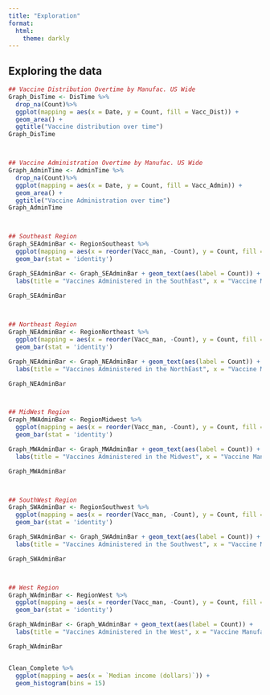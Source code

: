 ```yaml
---
title: "Exploration"
format:
  html:
    theme: darkly
---
```


## Exploring the data
```r
## Vaccine Distribution Overtime by Manufac. US Wide
Graph_DisTime <- DisTime %>%
  drop_na(Count)%>%
  ggplot(mapping = aes(x = Date, y = Count, fill = Vacc_Dist)) +
  geom_area() +
  ggtitle("Vaccine distribution over time")
Graph_DisTime



## Vaccine Administration Overtime by Manufac. US Wide
Graph_AdminTime <- AdminTime %>%
  drop_na(Count)%>%
  ggplot(mapping = aes(x = Date, y = Count, fill = Vacc_Admin)) +
  geom_area() +
  ggtitle("Vaccine Administration over time")
Graph_AdminTime



## Southeast Region
Graph_SEAdminBar <- RegionSoutheast %>%
  ggplot(mapping = aes(x = reorder(Vacc_man, -Count), y = Count, fill = Vacc_man)) +
  geom_bar(stat = 'identity') 

Graph_SEAdminBar <- Graph_SEAdminBar + geom_text(aes(label = Count)) + 
  labs(title = "Vaccines Administered in the SouthEast", x = "Vaccine Manufacters", y = "Count")
  
Graph_SEAdminBar



## Northeast Region
Graph_NEAdminBar <- RegionNortheast %>%
  ggplot(mapping = aes(x = reorder(Vacc_man, -Count), y = Count, fill = Vacc_man)) +
  geom_bar(stat = 'identity') 

Graph_NEAdminBar <- Graph_NEAdminBar + geom_text(aes(label = Count)) + 
  labs(title = "Vaccines Administered in the NorthEast", x = "Vaccine Manufacters", y = "Count")

Graph_NEAdminBar



## MidWest Region
Graph_MWAdminBar <- RegionMidwest %>%
  ggplot(mapping = aes(x = reorder(Vacc_man, -Count), y = Count, fill = Vacc_man)) +
  geom_bar(stat = 'identity') 

Graph_MWAdminBar <- Graph_MWAdminBar + geom_text(aes(label = Count)) + 
  labs(title = "Vaccines Administered in the Midwest", x = "Vaccine Manufacters", y = "Count")

Graph_MWAdminBar



## SouthWest Region
Graph_SWAdminBar <- RegionSouthwest %>%
  ggplot(mapping = aes(x = reorder(Vacc_man, -Count), y = Count, fill = Vacc_man)) +
  geom_bar(stat = 'identity') 

Graph_SWAdminBar <- Graph_SWAdminBar + geom_text(aes(label = Count)) + 
  labs(title = "Vaccines Administered in the Southwest", x = "Vaccine Manufacters", y = "Count")

Graph_SWAdminBar



## West Region
Graph_WAdminBar <- RegionWest %>%
  ggplot(mapping = aes(x = reorder(Vacc_man, -Count), y = Count, fill = Vacc_man)) +
  geom_bar(stat = 'identity') 

Graph_WAdminBar <- Graph_WAdminBar + geom_text(aes(label = Count)) + 
  labs(title = "Vaccines Administered in the West", x = "Vaccine Manufacters", y = "Count")

Graph_WAdminBar


Clean_Complete %>%
  ggplot(mapping = aes(x = `Median income (dollars)`)) +
  geom_histogram(bins = 15)
```



